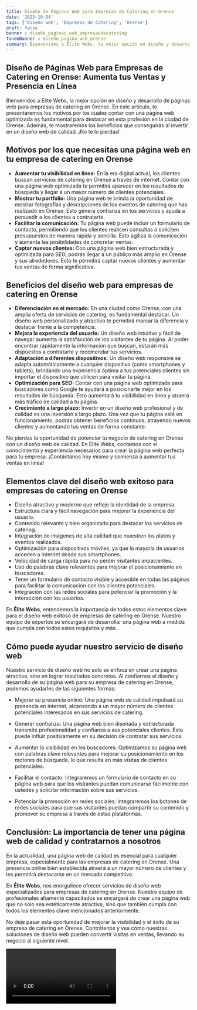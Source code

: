 ```yaml
---
title: Diseño de Páginas Web para Empresas de Catering en Orense
date: '2023-10-04'
tags: ['Diseño web', 'Empresas de Catering', 'Orense']
draft: false
banner : diseño_paginas_web_empresasdecatering
fondoBanner : diseño_pagina_web_orense
summary: Bienvenidos a Élite Webs, la mejor opción en diseño y desarrollo de páginas web para empresas de catering en Orense. En este artículo, te presentaremos los motivos por los cuales contar con una página web optimizada es fundamental para destacar en esta profesión en la ciudad de Orense. Además, te mostraremos los beneficios que conseguirás al invertir en un diseño web de calidad. ¡No te lo pierdas!
---
```


## Diseño de Páginas Web para Empresas de Catering en Orense: Aumenta tus Ventas y Presencia en Línea

Bienvenidos a Élite Webs, la mejor opción en diseño y desarrollo de páginas web para empresas de catering en Orense. En este artículo, te presentaremos los motivos por los cuales contar con una página web optimizada es fundamental para destacar en esta profesión en la ciudad de Orense. Además, te mostraremos los beneficios que conseguirás al invertir en un diseño web de calidad. ¡No te lo pierdas!

## Motivos por los que necesitas una página web en tu empresa de catering en Orense

- **Aumentar tu visibilidad en línea:** En la era digital actual, los clientes buscan servicios de catering en Orense a través de internet. Contar con una página web optimizada te permitirá aparecer en los resultados de búsqueda y llegar a un mayor número de clientes potenciales.
- **Mostrar tu portfolio:** Una página web te brinda la oportunidad de mostrar fotografías y descripciones de los eventos de catering que has realizado en Orense. Esto genera confianza en tus servicios y ayuda a persuadir a los clientes a contratarte.
- **Facilitar la comunicación:** Tu página web puede incluir un formulario de contacto, permitiendo que los clientes realicen consultas o soliciten presupuestos de manera rápida y sencilla. Esto agiliza la comunicación y aumenta las posibilidades de concretar ventas.
- **Captar nuevos clientes:** Con una página web bien estructurada y optimizada para SEO, podrás llegar a un público más amplio en Orense y sus alrededores. Esto te permitirá captar nuevos clientes y aumentar tus ventas de forma significativa.

## Beneficios del diseño web para empresas de catering en Orense

- **Diferenciación en el mercado:** En una ciudad como Orense, con una amplia oferta de servicios de catering, es fundamental destacar. Un diseño web personalizado y atractivo te permitirá marcar la diferencia y destacar frente a la competencia.
- **Mejora la experiencia del usuario:** Un diseño web intuitivo y fácil de navegar aumenta la satisfacción de los visitantes de tu página. Al poder encontrar rápidamente la información que buscan, estarán más dispuestos a contratarte y recomendar tus servicios.
- **Adaptación a diferentes dispositivos:** Un diseño web responsive se adapta automáticamente a cualquier dispositivo (como smartphones y tablets), brindando una experiencia óptima a tus potenciales clientes sin importar el dispositivo que utilicen para visitar tu página.
- **Optimización para SEO:** Contar con una página web optimizada para buscadores como Google te ayudará a posicionarte mejor en los resultados de búsqueda. Esto aumentará tu visibilidad en línea y atraerá más tráfico de calidad a tu página.
- **Crecimiento a largo plazo:** Invertir en un diseño web profesional y de calidad es una inversión a largo plazo. Una vez que tu página esté en funcionamiento, podrás obtener beneficios continuos, atrayendo nuevos clientes y aumentando tus ventas de forma constante.

No pierdas la oportunidad de potenciar tu negocio de catering en Orense con un diseño web de calidad. En Élite Webs, contamos con el conocimiento y experiencia necesarios para crear la página web perfecta para tu empresa. ¡Contáctanos hoy mismo y comienza a aumentar tus ventas en línea!

<GifSeo />

<Cta />

## Elementos clave del diseño web exitoso para empresas de catering en Orense

- Diseño atractivo y moderno que refleje la identidad de la empresa.
- Estructura clara y fácil navegación para mejorar la experiencia del usuario.
- Contenido relevante y bien organizado para destacar los servicios de catering.
- Integración de imágenes de alta calidad que muestren los platos y eventos realizados.
- Optimización para dispositivos móviles, ya que la mayoría de usuarios acceden a internet desde sus smartphones.
- Velocidad de carga rápida para no perder visitantes impacientes.
- Uso de palabras clave relevantes para mejorar el posicionamiento en buscadores.
- Tener un formulario de contacto visible y accesible en todas las páginas para facilitar la comunicación con los clientes potenciales.
- Integración con las redes sociales para potenciar la promoción y la interacción con los usuarios.

En **Élite Webs**, entendemos la importancia de todos estos elementos clave para el diseño web exitoso de empresas de catering en Orense. Nuestro equipo de expertos se encargará de desarrollar una página web a medida que cumpla con todos estos requisitos y más.

## Cómo puede ayudar nuestro servicio de diseño web

Nuestro servicio de diseño web no solo se enfoca en crear una página atractiva, sino en lograr resultados concretos. Al confiarnos el diseño y desarrollo de su página web para su empresa de catering en Orense, podemos ayudarles de las siguientes formas:

- Mejorar su presencia online: Una página web de calidad impulsará su presencia en internet, alcanzando a un mayor número de clientes potenciales interesados en sus servicios de catering.

- Generar confianza: Una página web bien diseñada y estructurada transmite profesionalidad y confianza a sus potenciales clientes. Esto puede influir positivamente en su decisión de contratar sus servicios.

- Aumentar la visibilidad en los buscadores: Optimizamos su página web con palabras clave relevantes para mejorar su posicionamiento en los motores de búsqueda, lo que resulta en más visitas de clientes potenciales.

- Facilitar el contacto: Integraremos un formulario de contacto en su página web para que los visitantes puedan comunicarse fácilmente con ustedes y solicitar información sobre sus servicios.

- Potenciar la promoción en redes sociales: Integraremos los botones de redes sociales para que sus visitantes puedan compartir su contenido y promover su empresa a través de estas plataformas.

## Conclusión: La importancia de tener una página web de calidad y contratarnos a nosotros

En la actualidad, una página web de calidad es esencial para cualquier empresa, especialmente para las empresas de catering en Orense. Una presencia online bien establecida atraerá a un mayor número de clientes y les permitirá destacarse en un mercado competitivo.

En **Élite Webs**, nos enorgullece ofrecer servicios de diseño web especializados para empresas de catering en Orense. Nuestro equipo de profesionales altamente capacitados se encargará de crear una página web que no solo sea estéticamente atractiva, sino que también cumpla con todos los elementos clave mencionados anteriormente.

No deje pasar esta oportunidad de mejorar la visibilidad y el éxito de su empresa de catering en Orense. Contrátenos y vea cómo nuestras soluciones de diseño web pueden convertir visitas en ventas, llevando su negocio al siguiente nivel.

<Video />

<CtaBot job='Empresas de Catering' city='Orense'/>

<Gmaps query='Orense+españa+maps' />